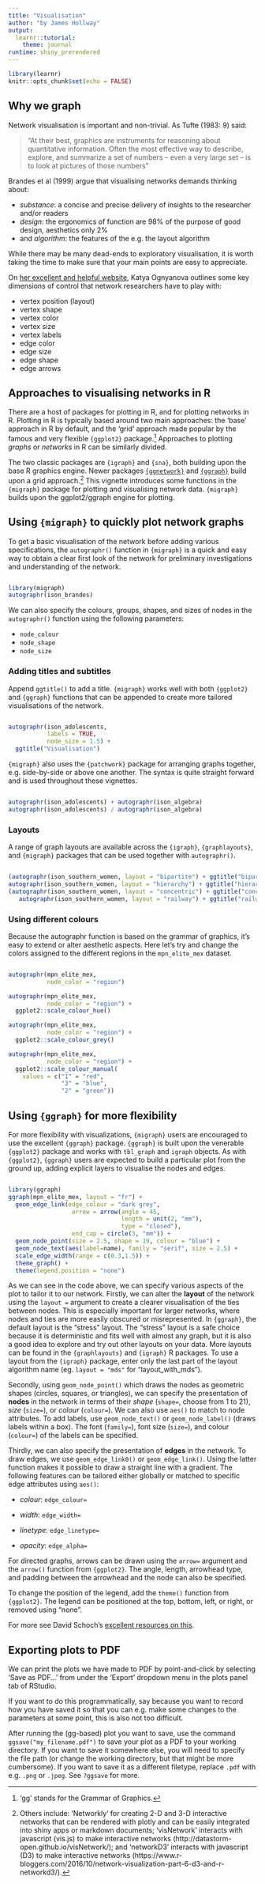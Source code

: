 ```yaml
---
title: "Visualisation"
author: "by James Hollway"
output: 
  learnr::tutorial:
    theme: journal
runtime: shiny_prerendered
---
```


```r
library(learnr)
knitr::opts_chunk$set(echo = FALSE)
```

## Why we graph

Network visualisation is important and non-trivial.
As Tufte (1983: 9) said:

> "At their best, graphics are instruments for reasoning about quantitative information. Often the most effective way to describe, explore, and summarize a set of numbers – even a very large set – is to look at pictures of those numbers"

Brandes et al (1999) argue that visualising networks demands thinking about:

- _substance_: a concise and precise delivery of insights to the researcher and/or readers
- _design_: the ergonomics of function are 98% of the purpose of good design, aesthetics only 2%
- and _algorithm_: the features of the e.g. the layout algorithm

While there may be many dead-ends to exploratory visualisation,
it is worth taking the time to make sure that your main points are
easy to appreciate.

On [her excellent and helpful website](https://kateto.net/network-visualization), 
Katya Ognyanova outlines some key dimensions of control
that network researchers have to play with:

- vertex position (layout)
- vertex shape
- vertex color
- vertex size
- vertex labels
- edge color
- edge size
- edge shape
- edge arrows

## Approaches to visualising networks in R

There are a host of packages for plotting in R, 
and for plotting networks in R.
Plotting in R is typically based around two main approaches:
the 'base' approach in R by default,
and the 'grid' approach made popular by the famous and very flexible `{ggplot2}` package.^['gg' stands for the Grammar of Graphics.]
Approaches to plotting _graphs_ or _networks_ in R can be similarly divided.

The two classic packages are `{igraph}` and `{sna}`, both building upon the base R graphics engine.
Newer packages [`{ggnetwork}`](https://www.r-bloggers.com/2016/03/ggnetwork-network-geometries-for-ggplot2/) and 
[`{ggraph}`](https://ggraph.data-imaginist.com/index.html) build upon a grid approach.^[
Others include: 'Networkly' for creating 2-D and 3-D interactive networks
that can be rendered with plotly and can be easily integrated into
shiny apps or markdown documents;
'visNetwork' interacts with javascript (vis.js) to make interactive networks
(http://datastorm-open.github.io/visNetwork/); and
'networkD3' interacts with javascript (D3) to make interactive networks
(https://www.r-bloggers.com/2016/10/network-visualization-part-6-d3-and-r-networkd3/).
]
This vignette introduces some functions in the `{migraph}` package for plotting and 
visualising network data.
`{migraph}` builds upon the ggplot2/ggraph engine for plotting.

## Using `{migraph}` to quickly plot network graphs
  
To get a basic visualisation of the network before adding various specifications,
the `autographr()` function in `{migraph}` is a quick and easy way 
to obtain a clear first look of the network 
for preliminary investigations and understanding of the network.

```r

```
  
```r
library(migraph)
autographr(ison_brandes)
```
  
We can also specify the colours, groups, shapes, and sizes of nodes in 
the `autographr()` function using the following parameters:
  
* `node_colour`
* `node_shape`
* `node_size`

### Adding titles and subtitles

Append `ggtitle()` to add a title.
`{migraph}` works well with both `{ggplot2}` and `{ggraph}` functions 
that can be appended to create more tailored visualisations 
of the network.

```r

```
  
```r
autographr(ison_adolescents,
           labels = TRUE,
           node_size = 1.5) + 
  ggtitle("Visualisation")
```

`{migraph}` also uses the `{patchwork}` package for arranging
graphs together, e.g. side-by-side or above one another.
The syntax is quite straight forward and is used throughout these vignettes.

```r

```

```r
autographr(ison_adolescents) + autographr(ison_algebra)
autographr(ison_adolescents) / autographr(ison_algebra)
```

### Layouts

A range of graph layouts are available across the `{igraph}`, `{graphlayouts}`, and `{migraph}` packages 
that can be used together with `autographr()`.

```r

```

```r
(autographr(ison_southern_women, layout = "bipartite") + ggtitle("bipartite") |
autographr(ison_southern_women, layout = "hierarchy") + ggtitle("hierarchy")) /
(autographr(ison_southern_women, layout = "concentric") + ggtitle("concentric") |
   autographr(ison_southern_women, layout = "railway") + ggtitle("railway"))
```

### Using different colours

Because the autographr function is based on
the grammar of graphics,
it's easy to extend or alter aesthetic aspects.
Here let's try and change the colors
assigned to the different regions in the `mpn_elite_mex` dataset.

```r

```

```r
autographr(mpn_elite_mex,
           node_color = "region")

autographr(mpn_elite_mex,
           node_color = "region") +
  ggplot2::scale_colour_hue()

autographr(mpn_elite_mex,
           node_color = "region") +
  ggplot2::scale_colour_grey()

autographr(mpn_elite_mex,
           node_color = "region") +
  ggplot2::scale_colour_manual(
    values = c("1" = "red",
               "3" = "blue",
               "2" = "green"))
```

## Using `{ggraph}` for more flexibility

For more flexibility with visualizations, 
`{migraph}` users are encouraged to use the excellent `{ggraph}` package.
`{ggraph}` is built upon the venerable `{ggplot2}` package
and works with `tbl_graph` and `igraph` objects.
As with `{ggplot2}`, `{ggraph}` users are expected to build
a particular plot from the ground up,
adding explicit layers to visualise the nodes and edges.

```r

```

```r
library(ggraph)
ggraph(mpn_elite_mex, layout = "fr") + 
  geom_edge_link(edge_colour = "dark grey", 
                  arrow = arrow(angle = 45,
                                length = unit(2, "mm"),
                                type = "closed"),
                  end_cap = circle(3, "mm")) +
  geom_node_point(size = 2.5, shape = 19, colour = "blue") +
  geom_node_text(aes(label=name), family = "serif", size = 2.5) +
  scale_edge_width(range = c(0.3,1.5)) +
  theme_graph() +
  theme(legend.position = "none")
```
  
As we can see in the code above, we can specify various aspects of the plot to 
tailor it to our network. 
Firstly, we can alter the **layout** of the network using the `layout =` argument
to create a clearer visualisation of the ties between nodes. 
This is especially important for larger networks, where nodes and ties are more 
easily obscured or misrepresented.
In `{ggraph}`, the default layout is the "stress" layout. 
The "stress" layout is a safe choice because it is deterministic and 
fits well with almost any graph, but it is also a good idea to explore and try 
out other layouts on your data.
More layouts can be found in the `{graphlayouts}` and `{igraph}` R packages. 
To use a layout from the `{igraph}` package, enter only the last part of the layout 
algorithm name (eg. `layout = "mds"` for "layout_with_mds").
  
Secondly, using `geom_node_point()` which draws the nodes as geometric shapes 
(circles, squares, or triangles), we can specify the presentation of **nodes** 
in the network in terms of their *shape* (`shape=`, choose from 1 to 21), 
*size* (`size=`), or *colour* (`colour=`). We can also use `aes()` to match to 
node attributes. To add labels, use `geom_node_text()` or 
`geom_node_label()` (draws labels within a box). The font (`family=`), 
font size (`size=`), and colour (`colour=`) of the labels can be specified.
  
Thirdly, we can also specify the presentation of **edges** in the network.
To draw edges, we use `geom_edge_link0()` or `geom_edge_link()`. 
Using the latter function makes it possible to draw a straight line with a 
gradient. 
The following features can be tailored either globally or matched to specific
edge attributes using `aes()`:
  
* *colour*: `edge_colour=`
  
* *width*: `edge_width=`
  
* *linetype*: `edge_linetype=`
  
* *opacity*: `edge_alpha=`
  
For directed graphs, arrows can be drawn using the `arrow=` argument and the 
`arrow()` function from `{ggplot2}`. The angle, length, arrowhead type, and
padding between the arrowhead and the node can also be specified.
  
To change the position of the legend, add the `theme()` function from `{ggplot2}`.
The legend can be positioned at the top, bottom, left, or right, 
or removed using "none".

For more see David Schoch's [excellent resources on this](http://mr.schochastics.net/netVizR.html).
  
## Exporting plots to PDF

We can print the plots we have made to PDF by point-and-click
by selecting 'Save as PDF...' from under the 'Export' dropdown menu
in the plots panel tab of RStudio.

If you want to do this programmatically,
say because you want to record how you have saved it so that you can
e.g. make some changes to the parameters at some point,
this is also not too difficult.

After running the (gg-based) plot you want to save,
use the command `ggsave("my_filename.pdf")` to save your plot
as a PDF to your working directory.
If you want to save it somewhere else, you will need to specify the file path
(or change the working directory, but that might be more cumbersome).
If you want to save it as a different filetype,
replace `.pdf` with e.g. `.png` or `.jpeg`.
See `?ggsave` for more.
